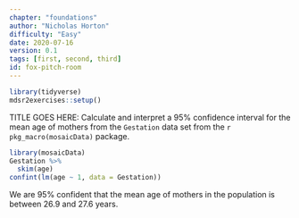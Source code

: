 ```yaml
---
chapter: "foundations"
author: "Nicholas Horton"
difficulty: "Easy"
date: 2020-07-16 
version: 0.1
tags: [first, second, third]
id: fox-pitch-room
---
```


```r
library(tidyverse)
mdsr2exercises::setup()
```

TITLE GOES HERE: Calculate and interpret a 95% confidence interval for the mean age of mothers from the
`Gestation` data set from the `r pkg_macro(mosaicData)` package.

 <!--begin-answer-->

```r
library(mosaicData)
Gestation %>%
  skim(age)
confint(lm(age ~ 1, data = Gestation))
```
We are 95% confident that the mean age of mothers in the population is between 26.9 and 27.6 years.

  <!--end-answer-->




